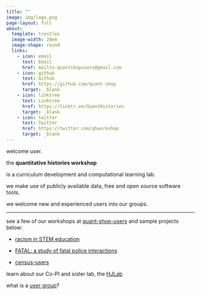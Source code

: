 ```yaml
---
title: ""
image: img/logo.png
page-layout: full
about:
  template: trestles
  image-width: 20em
  image-shape: round
  links:
    - icon: email
      text: Email
      href: mailto:quantshopusers@gmail.com
    - icon: github
      text: Github
      href: https://github.com/quant-shop
      target: _blank
    - icon: linktree
      text: Linktree
      href: https://linktr.ee/QuantHistories
      target: _blank
    - icon: twitter
      text: Twitter
      href: https://twitter.com/qhworkshop
      target: _blank
---
```


welcome user. 

the **quantitative histories workshop** 

is a curriculum development and computational learning lab.

we make use of publicly available data, free and open source software tools.

we welcome new and experienced users into our groups.

---

see a few of our workshops at [quant-shop-users](quant-shop.qmd){.external target="_blank"} and sample projects below:

  - [racism in STEM education](https://professornaite.github.io/racism-stem-ed/){.external target="_blank"}

  - [FATAL: a study of fatal police interactions](https://github.com/quant-shop/fatalv2){.external target="_blank"}

  - [census-users](https://quant-shop.github.io/census/){.external target="_blank"}
  
learn about our Co-PI and sister lab, the [HJLab](https://hyeryeonjang.com/){.external target="_blank"}

what is a [user group](files/user-group.qmd){target="_blank"}?

